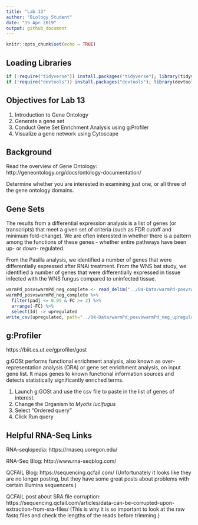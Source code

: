 ```yaml
---
title: "Lab 13"
author: "Biology Student"
date: "15 Apr 2019"
output: github_document
---
```


```r
knitr::opts_chunk$set(echo = TRUE)
```

## Loading Libraries

```r
if (!require("tidyverse")) install.packages("tidyverse"); library(tidyverse)
if (!require("devtools")) install.packages("devtools"); library(devtools)
```

## Objectives for Lab 13

1. Introduction to Gene Ontology
2. Generate a gene set
3. Conduct Gene Set Enrichment Analysis using g:Profiler
4. Visualize a gene network using Cytoscape

## Background

Read the overview of Gene Ontology: 
http://geneontology.org/docs/ontology-documentation/

Determine whether you are interested in examining just one, or all three of the gene ontology domains.

## Gene Sets

The results from a differential expression analysis is a list of genes (or transcripts) that meet a given set of criteria (such as FDR cutoff and minimum fold-change). 
We are often interested in whether there is a pattern among the functions of these genes - whether entire pathways have been up- or down- regulated. 

From the Pasilla analysis, we identified a number of genes that were differentially expressed after RNAi treatment. 
From the WNS bat study, we identified a number of genes that were differentially expressed in tissue infected with the WNS fungus compared to uninfected tissue.

```r
warmPd_posvswarmPd_neg_complete <- read_delim("../04-Data/warmPd-posvswarmPd-neg.complete.txt", "\t", escape_double = FALSE, trim_ws = TRUE)
warmPd_posvswarmPd_neg_complete %>%
  filter(padj <= 0.05 & FC >= 2) %>%
  arrange(-FC) %>%
  select(Id) -> upregulated
write_csv(upregulated, path="../04-Data/warmPd_posvswarmPd_neg_upregulated.csv")
```

## g:Profiler

https://biit.cs.ut.ee/gprofiler/gost

g:GOSt performs functional enrichment analysis, also known as over-representation analysis (ORA) or gene set enrichment analysis, on input gene list. It maps genes to known functional information sources and detects statistically significantly enriched terms.

1. Launch g:GOSt and use the csv file to paste in the list of genes of interest.
2. Change the Organism to *Myotis lucifugus*
3. Select "Ordered query"
4. Click Run query



## Helpful RNA-Seq Links

RNA-seqlopedia: https://rnaseq.uoregon.edu/

RNA-Seq Blog: http://www.rna-seqblog.com/

QCFAIL Blog: https://sequencing.qcfail.com/
(Unfortunately it looks like they are no longer posting, but they have some great posts about problems with certain Illumina sequencers.)

QCFAIL post about SRA file corruption: https://sequencing.qcfail.com/articles/data-can-be-corrupted-upon-extraction-from-sra-files/ 
(This is why it is so important to look at the raw fastq files and check the lengths of the reads before trimming.)

